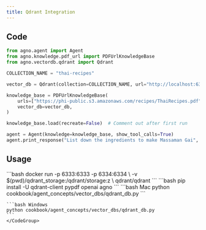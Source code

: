 ```yaml
---
title: Qdrant Integration
---
```


## Code

```python cookbook/agent_concepts/vector_dbs/qdrant_db.py
from agno.agent import Agent
from agno.knowledge.pdf_url import PDFUrlKnowledgeBase
from agno.vectordb.qdrant import Qdrant

COLLECTION_NAME = "thai-recipes"

vector_db = Qdrant(collection=COLLECTION_NAME, url="http://localhost:6333")

knowledge_base = PDFUrlKnowledgeBase(
    urls=["https://phi-public.s3.amazonaws.com/recipes/ThaiRecipes.pdf"],
    vector_db=vector_db,
)

knowledge_base.load(recreate=False)  # Comment out after first run

agent = Agent(knowledge=knowledge_base, show_tool_calls=True)
agent.print_response("List down the ingredients to make Massaman Gai", markdown=True)
```

## Usage

<Steps>
  <Snippet file="create-venv-step.mdx" />

  <Step title="Start Qdrant">
    ```bash
    docker run -p 6333:6333 -p 6334:6334 \
      -v $(pwd)/qdrant_storage:/qdrant/storage:z \
      qdrant/qdrant
    ```
  </Step>

  <Step title="Install libraries">
    ```bash
    pip install -U qdrant-client pypdf openai agno
    ```
  </Step>

  <Step title="Run Agent">
    <CodeGroup>
    ```bash Mac
    python cookbook/agent_concepts/vector_dbs/qdrant_db.py
    ```

    ```bash Windows
    python cookbook/agent_concepts/vector_dbs/qdrant_db.py
    ```
    </CodeGroup>
  </Step>
</Steps>